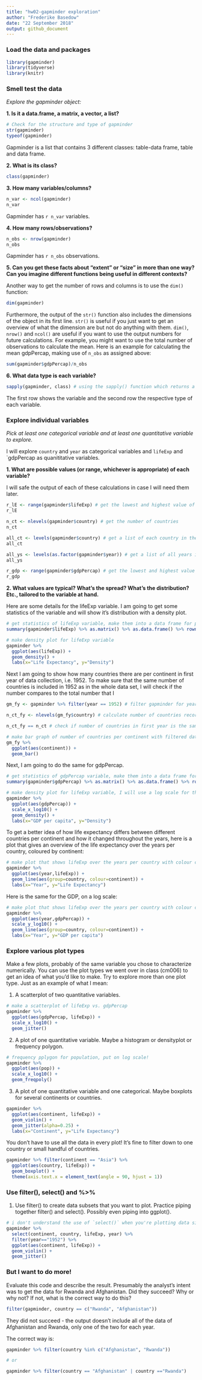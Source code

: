 ```yaml
---
title: "hw02-gapminder exploration"
author: "Frederike Basedow"
date: "22 September 2018"
output: github_document
---
```


### Load the data and packages
```r
library(gapminder)
library(tidyverse)
library(knitr)
```

### Smell test the data

_Explore the gapminder object:_

__1. Is it a data.frame, a matrix, a vector, a list?__

```r
# Check for the structure and type of gapminder
str(gapminder)
typeof(gapminder)
```

Gapminder is a list that contains 3 different classes: table-data frame, table and data frame. 

__2. What is its class?__

```r
class(gapminder)
```

__3. How many variables/columns?__

```r
n_var <- ncol(gapminder)
n_var
```

Gapminder has `r n_var` variables.

__4. How many rows/observations?__

```r
n_obs <- nrow(gapminder)
n_obs
```

Gapminder has `r n_obs` observations.

__5. Can you get these facts about “extent” or “size” in more than one way? Can you imagine different functions being useful in different contexts?__

Another way to get the number of rows and columns is to use the `dim()` function:
```r
dim(gapminder)
```

Furthermore, the output of the `str()` function also includes the dimensions of the object in its first line. `str()` is useful if you just want to get an overview of what the dimension are but not do anything with them. `dim()`, `nrow()` and `ncol()` are useful if you want to use the output numbers for future calculations. For example, you might want to use the total number of observations to calculate the mean. Here is an example for calculating the mean gdpPercap, making use of `n_obs` as assigned above:

```r
sum(gapminder$gdpPercap)/n_obs
```

__6. What data type is each variable?__

```r
sapply(gapminder, class) # using the sapply() function which returns a vector that is the same length as gapminder, i.e. applying it to each variable.
```

The first row shows the variable and the second row the respective type of each variable.

### Explore individual variables

_Pick at least one categorical variable and at least one quantitative variable to explore._

I will explore `country` and `year` as categorical variables and `lifeExp` and `gdpPercap as quanititative variables.

__1. What are possible values (or range, whichever is appropriate) of each variable?__

I will safe the output of each of these calculations in case I will need them later.
```r
r_lE <- range(gapminder$lifeExp) # get the lowest and highest value of lifeExp
r_lE

n_ct <- nlevels(gapminder$country) # get the number of countries
n_ct

all_ct <- levels(gapminder$country) # get a list of each country in the data set
all_ct

all_ys <- levels(as.factor(gapminder$year)) # get a list of all years included in data set
all_ys

r_gdp <- range(gapminder$gdpPercap) # get the lowest and highest value of gdpPercap
r_gdp
```

__2. What values are typical? What’s the spread? What’s the distribution? Etc., tailored to the variable at hand.__

Here are some details for the lifeExp variable. I am going to get some statistics of the variable and will show it's distribution with a density plot.

```r
# get statistics of lifeExp variable, make them into a data frame for presenting in nice table with kable()
summary(gapminder$lifeExp) %>% as.matrix() %>% as.data.frame() %>% rownames_to_column() %>% rename(Stat=rowname, Value=V1) %>% kable()

# make density plot for lifeExp variable
gapminder %>% 
  ggplot(aes(lifeExp)) + 
  geom_density() +
  labs(x="Life Expectancy", y="Density")
```

Next I am going to show how many countries there are per continent in first year of data collection, i.e. 1952. To make sure that the same number of countries is included in 1952 as in the whole data set, I will check if the number compares to the total number that I 

```r
gm_fy <- gapminder %>% filter(year == 1952) # filter gapminder for year 1952

n_ct_fy <- nlevels(gm_fy$country) # calculate number of countries recorded in 1952

n_ct_fy == n_ct # check if number of countries in first year is the same as number of countries as calculate earlier with all levels of the country variable

# make bar graph of number of countries per continent with filtered data from above
gm_fy %>% 
  ggplot(aes(continent)) +
  geom_bar()
```


Next, I am going to do the same for gdpPercap.

```r
# get statistics of gdpPercap variable, make them into a data frame for presenting in nice table with kable()
summary(gapminder$gdpPercap) %>% as.matrix() %>% as.data.frame() %>% rownames_to_column() %>% rename(Stat=rowname, Value=V1) %>% kable()

# make density plot for lifeExp variable, I will use a log scale for this variable
gapminder %>% 
  ggplot(aes(gdpPercap)) + 
  scale_x_log10() +
  geom_density() +
  labs(x="GDP per capita", y="Density")
```

To get a better idea of how life expectancy differs between different countries per continent and how it changed throughout the years, here is a plot that gives an overview of the life expectancy over the years per country, coloured by continent:

```r
# make plot that shows lifeExp over the years per country with colour coding per continent
gapminder %>% 
  ggplot(aes(year,lifeExp)) +
  geom_line(aes(group=country, colour=continent)) +
  labs(x="Year", y="Life Expectancy")
```

Here is the same for the GDP, on a log scale:
```r
# make plot that shows lifeExp over the years per country with colour coding per continent
gapminder %>% 
  ggplot(aes(year,gdpPercap)) +
  scale_y_log10() +
  geom_line(aes(group=country, colour=continent)) +
  labs(x="Year", y="GDP per capita")
```


### Explore various plot types

Make a few plots, probably of the same variable you chose to characterize numerically. You can use the plot types we went over in class (cm006) to get an idea of what you’d like to make. Try to explore more than one plot type. Just as an example of what I mean:

1. A scatterplot of two quantitative variables.

```r
# make a scatterplot of lifeExp vs. gdpPercap
gapminder %>% 
  ggplot(aes(gdpPercap, lifeExp)) + 
  scale_x_log10() +
  geom_jitter() 
```

2. A plot of one quantitative variable. Maybe a histogram or densityplot or frequency polygon.

```r
# frequency pplygon for population, put on log scale!
gapminder %>% 
  ggplot(aes(pop)) +
  scale_x_log10() +
  geom_freqpoly()
```

3. A plot of one quantitative variable and one categorical. Maybe boxplots for several continents or countries.

```r
gapminder %>% 
  ggplot(aes(continent, lifeExp)) +
  geom_violin() +
  geom_jitter(alpha=0.25) +
  labs(x="Continent", y="Life Expectancy")
```


You don’t have to use all the data in every plot! It’s fine to filter down to one country or small handful of countries.

```r
gapminder %>% filter(continent == "Asia") %>% 
  ggplot(aes(country, lifeExp)) +
  geom_boxplot() +
  theme(axis.text.x = element_text(angle = 90, hjust = 1))
```


### Use filter(), select() and %>%

1. Use filter() to create data subsets that you want to plot. Practice piping together filter() and select(). Possibly even piping into ggplot().

```r
# i don't understand the use of `select()` when you're plotting data since you're selecting data in your plot settings anyways
gapminder %>% 
  select(continent, country, lifeExp, year) %>% 
  filter(year=="1952") %>% 
  ggplot(aes(continent, lifeExp)) +
  geom_violin() +
  geom_jitter()
```

### But I want to do more!

Evaluate this code and describe the result. Presumably the analyst’s intent was to get the data for Rwanda and Afghanistan. Did they succeed? Why or why not? If not, what is the correct way to do this?

```r
filter(gapminder, country == c("Rwanda", "Afghanistan"))
```

They did not succeed - the output doesn't include all of the data of Afghanistan and Rwanda, only one of the two for each year. 

The correct way is:
```r
gapminder %>% filter(country %in% c("Afghanistan", "Rwanda"))

# or

gapminder %>% filter(country == "Afghanistan" | country =="Rwanda")
```


